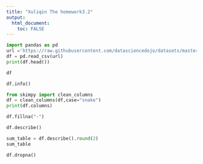 ```yaml
---
title: "Xuliqin The homework3.2"
output: 
  html_document:
    toc: FALSE
---
```


```python
import pandas as pd
url ='https://raw.githubusercontent.com/datasciencedojo/datasets/master/titanic.csv'
df = pd.read_csv(url)
print(df.head())
```

```python
df
```

```python
df.info()
```

```python
from skimpy import clean_columns
df = clean_columns(df,case="snake")
print(df.columns)
```

```python
df.fillna("-")
```

```python
df.describe()
```

```python
sum_table = df.describe().round(2)
sum_table
```

```python
df.dropna()
```